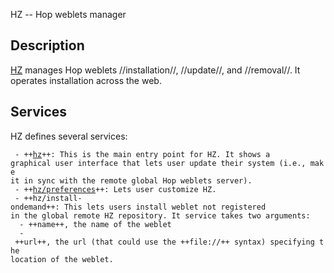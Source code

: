<doc> HZ -- Hop weblets manager

== Description ==

[[hz|HZ]] manages Hop weblets //installation//, //update//, and //removal//. 
It operates installation across the web.

== Services ==

HZ defines several services:

  - ++[[hz]]++: This is the main entry point for HZ. It shows a
 graphical user interface that lets user update their system (i.e., make
 it in sync with the remote global Hop weblets server).
  - ++[[hz/preferences]]++: Lets user customize HZ.
  - ++hz/install-ondemand++: This lets users install weblet not registered
 in the global remote HZ repository. It service takes two arguments:
   - ++name++, the name of the weblet
   - ++url++, the url (that could use the ++file://++ syntax) specifying the
 location of the weblet. 

</doc>

